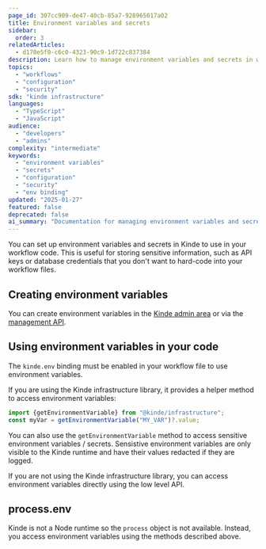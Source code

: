 ```yaml
---
page_id: 307cc909-de47-40cb-85a7-928965017a02
title: Environment variables and secrets
sidebar:
  order: 3
relatedArticles:
  - d170e5f0-c6c0-4323-90c9-1d722c837384
description: Learn how to manage environment variables and secrets in workflow configurations, including secure storage and access methods for sensitive information.
topics:
  - "workflows"
  - "configuration"
  - "security"
sdk: "kinde infrastructure"
languages:
  - "TypeScript"
  - "JavaScript"
audience:
  - "developers"
  - "admins"
complexity: "intermediate"
keywords:
  - "environment variables"
  - "secrets"
  - "configuration"
  - "security"
  - "env binding"
updated: "2025-01-27"
featured: false
deprecated: false
ai_summary: "Documentation for managing environment variables and secrets in workflow configurations, including secure storage and access methods."
---
```


You can set up environment variables and secrets in Kinde to use in your workflow code. This is useful for storing sensitive information, such as API keys or database credentials that you don't want to hard-code into your workflow files.

## Creating environment variables

You can create environment variables in the [Kinde admin area](/build/env-variables/add-manage-env-variables/) or via the [management API](https://docs.kinde.com/kinde-apis/management/#tag/environment-variables/post/api/v1/environment_variables).

## Using environment variables in your code

The `kinde.env` binding must be enabled in your workflow file to use environment variables.

If you are using the Kinde infrastructure library, it provides a helper method to access environment variables:

```js
import {getEnvironmentVariable} from "@kinde/infrastructure";
const myVar = getEnvironmentVariable("MY_VAR")?.value;
```

You can also use the `getEnvironmentVariable` method to access sensitive environment variables / secrets. Sensistive environment variables are only visible to the Kinde runtime and have their values redacted if they are logged.

If you are not using the Kinde infrastructure library, you can access environment variables directly using the low level API.

## process.env

Kinde is not a Node runtime so the `process` object is not available. Instead, you access environment variables using the methods described above.
